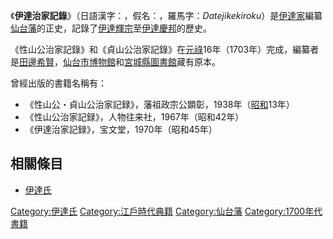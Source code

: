 {{Unreferenced|time=2013-06-30T22:51:37+00:00 }}
《'''伊達治家記錄'''》（日語漢字：{{lang|ja|伊達治家記録}}，假名：{{lang|ja|だてじけきろく}}，羅馬字：''Datejikekiroku''）是[[伊達氏|伊達家]]編纂[[仙台藩|仙台藩]]的正史，記錄了[[伊達輝宗|伊達輝宗]]至[[伊達慶邦|伊達慶邦]]的歷史。

《性山公治家記錄》和《貞山公治家記錄》在[[元祿|元祿]]16年（1703年）完成，編纂者是[[田邊希賢|田邊希賢]]，[[仙台市博物館|仙台市博物館]]和[[宮城縣圖書館|宮城縣圖書館]]藏有原本。

曾經出版的書籍名稱有：
*《性山公・貞山公治家記録》，藩祖政宗公顕彰，1938年（[[昭和|昭和]]13年）
*《性山公治家記録》，人物往来社，1967年（昭和42年）
*《伊達治家記録》，宝文堂，1970年（昭和45年）

== 相關條目 ==
*[[伊達氏|伊達氏]]

[[Category:伊達氏|Category:伊達氏]]
[[Category:江戶時代典籍|Category:江戶時代典籍]]
[[Category:仙台藩|Category:仙台藩]]
[[Category:1700年代書籍|Category:1700年代書籍]]